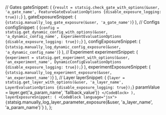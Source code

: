 
  // Gates
  gateSnippet: (
    <CodeBlock language="jsx">
      {`result = statsig.check_gate_with_options(&user, 'a_gate_name', FeatureGateEvaluationOptions {disable_exposure_logging: true});`}
    </CodeBlock>
  ),
  gateExposureSnippet: (
    <CodeBlock language="jsx">
      {`statsig.manually_log_gate_exposure(&user, 'a_gate_name')`}
    </CodeBlock>
  ),
  // Configs
  configSnippet: (
    <CodeBlock language="jsx">
      {`config = statsig.get_dynamic_config_with_options(&user, 'a_dynamic_config_name', ExperimentEvaluationOptions {disable_exposure_logging: true});`}
    </CodeBlock>
  ),
  configExposureSnippet: (
    <CodeBlock language="jsx">
      {`statsig.manually_log_dynamic_config_exposure(&user, 'a_dynamic_config_name')`}
    </CodeBlock>
  ),
  // Experiment
  experimentSnippet: (
    <CodeBlock language="jsx">
      {`experiment = statsig.get_experiment_with_options(&user, 'an_experiment_name', DynamicConfigEvaluationOptions {disable_exposure_logging: true});`}
    </CodeBlock>
  ),
  experimentExposureSnippet: (
    <CodeBlock language="jsx">
      {`statsig.manually_log_experiment_exposure(&user, 'an_experiment_name')`}
    </CodeBlock>
  ),
  // Layer
  layerSnippet: (
    <CodeBlock language="jsx">
      {`layer = statsig.get_layer_with_options(&user, 'a_layer_name',  LayerEvaluationOptions {disable_exposure_logging: true});`}
paramValue = layer.get('a_param_name', 'fallback_value')`}
    </CodeBlock>
  ),
  layerExposureSnippet: (
    <CodeBlock language="jsx">
      {`statsig.manually_log_layer_parameter_exposure(&user, 'a_layer_name', 'a_param_name')`}
    </CodeBlock>
  ),
};
